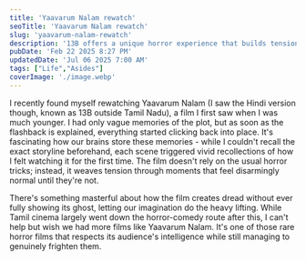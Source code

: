```yaml
---
title: 'Yaavarum Nalam rewatch'
seoTitle: 'Yaavarum Nalam rewatch'
slug: 'yaavarum-nalam-rewatch'
description: '13B offers a unique horror experience that builds tension through disarmingly normal moments rather than relying on typical genre tricks.'
pubDate: 'Feb 22 2025 8:27 PM'
updatedDate: 'Jul 06 2025 7:00 AM'
tags: ["Life","Asides"]
coverImage: './image.webp'
---
```


I recently found myself rewatching Yaavarum Nalam (I saw the Hindi version though, known as 13B outside Tamil Nadu), a film I first saw when I was much younger. I had only vague memories of the plot, but as soon as the flashback is explained, everything started clicking back into place. It's fascinating how our brains store these memories - while I couldn't recall the exact storyline beforehand, each scene triggered vivid recollections of how I felt watching it for the first time. The film doesn't rely on the usual horror tricks; instead, it weaves tension through moments that feel disarmingly normal until they're not.


There's something masterful about how the film creates dread without ever fully showing its ghost, letting our imagination do the heavy lifting. While Tamil cinema largely went down the horror-comedy route after this, I can't help but wish we had more films like Yaavarum Nalam. It's one of those rare horror films that respects its audience's intelligence while still managing to genuinely frighten them.

